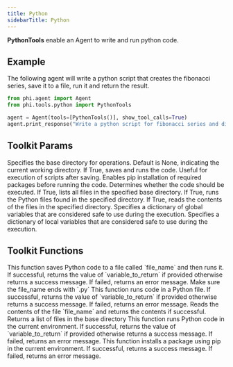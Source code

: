 ```yaml
---
title: Python
sidebarTitle: Python
---
```


**PythonTools** enable an Agent to write and run python code.

## Example

The following agent will write a python script that creates the fibonacci series, save it to a file, run it and return the result.

```python cookbook/tools/python_tools.py
from phi.agent import Agent
from phi.tools.python import PythonTools

agent = Agent(tools=[PythonTools()], show_tool_calls=True)
agent.print_response("Write a python script for fibonacci series and display the result till the 10th number")
```

## Toolkit Params

<ResponseField name="base_dir" type="Path">
  Specifies the base directory for operations. Default is None, indicating the
  current working directory.
</ResponseField>
<ResponseField name="save_and_run" type="bool" default="True">
  If True, saves and runs the code. Useful for execution of scripts after
  saving.
</ResponseField>
<ResponseField name="pip_install" type="bool" default="False">
  Enables pip installation of required packages before running the code.
</ResponseField>
<ResponseField name="run_code" type="bool" default="False">
  Determines whether the code should be executed.
</ResponseField>
<ResponseField name="list_files" type="bool" default="False">
  If True, lists all files in the specified base directory.
</ResponseField>
<ResponseField name="run_files" type="bool" default="False">
  If True, runs the Python files found in the specified directory.
</ResponseField>
<ResponseField name="read_files" type="bool" default="False">
  If True, reads the contents of the files in the specified directory.
</ResponseField>
<ResponseField name="safe_globals" type="dict">
  Specifies a dictionary of global variables that are considered safe to use
  during the execution.
</ResponseField>
<ResponseField name="safe_locals" type="dict">
  Specifies a dictionary of local variables that are considered safe to use
  during the execution.
</ResponseField>

## Toolkit Functions

<ResponseField name="save_to_file_and_run">
  This function saves Python code to a file called `file_name` and then runs it.
  If successful, returns the value of `variable_to_return` if provided otherwise
  returns a success message. If failed, returns an error message. Make sure the
  file_name ends with `.py`
</ResponseField>
<ResponseField name="run_python_file_return_variable">
  This function runs code in a Python file. If successful, returns the value of
  `variable_to_return` if provided otherwise returns a success message. If
  failed, returns an error message.
</ResponseField>
<ResponseField name="read_file">
  Reads the contents of the file `file_name` and returns the contents if
  successful.
</ResponseField>
<ResponseField name="list_files">
  Returns a list of files in the base directory
</ResponseField>
<ResponseField name="run_python_code">
  This function runs Python code in the current environment. If successful,
  returns the value of `variable_to_return` if provided otherwise returns a
  success message. If failed, returns an error message.
</ResponseField>
<ResponseField name="pip_install_package">
  This function installs a package using pip in the current environment. If
  successful, returns a success message. If failed, returns an error message.
</ResponseField>
